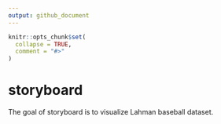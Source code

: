 ```yaml
---
output: github_document
---
```


<!-- README.md is generated from README.Rmd. Please edit that file -->

```r
knitr::opts_chunk$set(
  collapse = TRUE,
  comment = "#>"
)
```

# storyboard

<!-- badges: start -->
<!-- badges: end -->

The goal of storyboard is to visualize Lahman baseball dataset.
